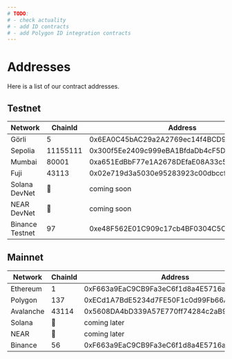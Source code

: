 ```yaml
---
# TODO:
# - check actuality
# - add ID contracts
# - add Polygon ID integration contracts
---
```


# Addresses

Here is a list of our contract addresses.

## Testnet

| Network | ChainId | Address |
| --- | --- | --- |
| Görli | 5 | 0x6EA0C45bAC29a2A2769ec14f4BCD959b07780106 |
| Sepolia | 11155111 | 0x300f5Ee2409c999eBA1BfdaDb4cF5D16a45500Ac |
| Mumbai | 80001 | 0xa651EdBbF77e1A2678DEfaE08A33c5004b491457 |
| Fuji | 43113 | 0x02e719d3a5030e95283923c00dbccf3c745740e8 |
| Solana DevNet | 🚫 | coming soon |
| NEAR DevNet | 🚫 | coming soon |
| Binance Testnet | 97 | 0xe48F562E01C909c17cb4BF0304C5Cb07A5158603 |

## Mainnet

| Network | ChainId | Address |
| --- | --- | --- |
| Ethereum | 1 | 0xF663a9EaC9CB9Fa3eC6f1d8a4E5716a41A1752b6 |
| Polygon | 137 | 0xECd1A7BdE5234d7FE50F1c0d99Fb66A7bbc10Df2 |
| Avalanche | 43114 | 0x5608DA4bD339A57E770ff74284c2aB93EFAcAe03 |
| Solana | 🚫 | coming later |
| NEAR | 🚫 | coming later|
| Binance | 56 | 0xF663a9EaC9CB9Fa3eC6f1d8a4E5716a41A1752b6 |